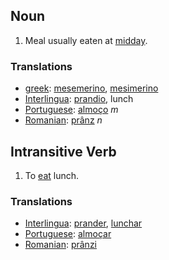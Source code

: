 ==Noun==
# Meal usually eaten at [[midday]].
===Translations===
*[[greek]]: [[mesemerino]], [[mesimerino]]
*[[Interlingua]]: [[prandio]], lunch
*[[Portuguese]]: [[almoço]] ''m''
*[[Romanian]]: [[prânz]] ''n''
==Intransitive Verb==
# To [[eat]] lunch.
===Translations===
*[[Interlingua]]: [[prander]], [[lunchar]]
*[[Portuguese]]: [[almoçar]]
*[[Romanian]]: [[prânzi]]